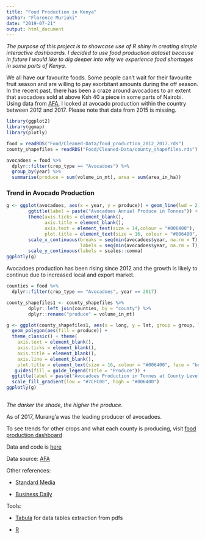 ```yaml
---
title: "Food Production in Kenya"
author: "Florence Muriuki"
date: "2019-07-21"
output: html_document
---
```



*The purpose of this project is to showcase use of R shiny in creating simple interactive dashboards. I decided 
to use food production dataset because in future I would like to dig deeper into why we experience food shortages 
in some parts of Kenya.*


We all have our favourite foods. Some people can't wait for their favourite fruit season and 
are willing to pay exorbitant amounts during the off season. In the recent past, there has been 
a craze around avocadoes to an extent that avocadoes sold at above Ksh 40  a piece in some parts of Nairobi. Using data from [AFA](https://www.agricultureauthority.go.ke/?page_id=976), I looked at 
avocado production within the country between 2012 and 2017. Please note that data from 2015 is missing.


```r
library(ggplot2)
library(ggmap)
library(plotly)
```

```r
food = readRDS("Food/Cleaned-Data/food_production_2012_2017.rds")
county_shapefiles = readRDS("Food/Cleaned-Data/county_shapefiles.rds")

```

```r
avocadoes = food %>%
  dplyr::filter(crop_type == "Avocadoes") %>%
  group_by(year) %>%
  summarise(produce = sum(volume_in_mt), area = sum(area_in_ha))

```

### Trend in Avocado Production 
```r
g <- ggplot(avocadoes, aes(x = year, y = produce)) + geom_line(lwd = 2, col = "#006400") +            
        ggtitle(label = paste("Avocadoes Annual Produce in Tonnes")) +
        theme(axis.ticks = element_blank(), 
              axis.title = element_blank(),
              axis.text = element_text(size = 14,colour = "#006400"), 
              plot.title = element_text(size = 16, colour = "#006400", face = "bold")) + 
        scale_x_continuous(breaks = seq(min(avocadoes$year, na.rm = T), max(avocadoes$year, na.rm = T), 1),
                           labels = seq(min(avocadoes$year, na.rm = T), max(avocadoes$year, na.rm = T), 1)) +
        scale_y_continuous(labels = scales::comma)
ggplotly(g)

```

Avocadoes production has been rising since 2012 and the growth is likely to continue due to increased local and export market.


```r
counties = food %>%
  dplyr::filter(crop_type == "Avocadoes", year == 2017)
```

```r

county_shapefiles1 <- county_shapefiles %>%
        dplyr::left_join(counties, by = "county") %>%
        dplyr::rename("produce" = volume_in_mt)

g <- ggplot(county_shapefiles1, aes(x = long, y = lat, group = group, label = county)) +
  geom_polygon(aes(fill = produce)) +
  theme_classic() + theme(
    axis.text = element_blank(),
    axis.ticks = element_blank(), 
    axis.title = element_blank(),
    axis.line = element_blank(),
    plot.title = element_text(size = 16, colour = "#006400", face = "bold")) +
   guides(fill = guide_legend(title = "Produce")) +
  ggtitle(label = paste("Avocadoes Production in Tonnes at County Level")) +
  scale_fill_gradient(low = "#7CFC00", high = "#006400")
ggplotly(g) 
 

```
*The darker the shade, the higher the produce.*

 
 As of 2017, Murang'a was the leading producer of avocadoes.
 
 To see trends for other crops and what each county is producing, visit [food production dashboard](https://florence.shinyapps.io/food_production/.)
 
 
 
 Data and code is [here](https://github.com/florencewambui/food_in_kenya)
 
 Data source: [AFA](https://www.agricultureauthority.go.ke/?page_id=976)
 
 Other references: 

 * [Standard Media](https://www.standardmedia.co.ke/article/2001326301/china-s-avocado-export-boom)
 
 * [Business Daily](https://www.businessdailyafrica.com/news/Avocado-exports-banned-as-price-rises/539546-4272600-9gthm2z/index.html)

Tools: 

* [Tabula](https://tabula.technology/) for data tables extraction from pdfs

* [R](https://www.r-project.org/)

       
       

